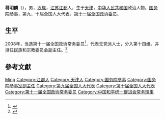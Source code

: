'''蒋明麟'''（{{bd|1942年|1月|}}），男，[[汉族|汉族]]，[[江苏|江苏]][[江都|江都]]人，生于[[天津|天津]]，[[中华人民共和国|中华人民共和国]]政治人物，[[国务院参事|国务院参事]]，第九、十届全国人大代表，[[第十一届全国政协委员|第十一届全国政协委员]]。

== 生平 ==
2008年，当选第十一届全国政协常务委员<ref>{{cite news|title=第十一届全国政协委员名单|url=http://www.indaa.com.cn/zt/2009qglh/zxzs/200903/t20090303_127573.html|accessdate=2013-04-09|newspaper=新华社北京1月25日电 中国人民政治协商会议第十一届全国委员会委员名单(共2237人，2008年1月25日政协第十届全国委员会常务委员会第二十次会议通过)|date=2008年1月25日|deadurl=yes|archiveurl=https://web.archive.org/web/20130928014403/http://www.indaa.com.cn/zt/2009qglh/zxzs/200903/t20090303_127573.html|archivedate=2013年9月28日}}</ref>，代表无党派人士，分入第十四组。并担任民族和宗教委员会副主任。<ref>{{cite news|title=全国政协信息-蒋明麟|url=http://www.cppcc.gov.cn/CMS/wylibary/showJcwyxtInfoWylibary.action?tabJcwyxt.guid=11W0005290&wytype=wjwy|accessdate=2013-04-11|newspaper=全国政协委员会|archive-date=2019-08-26|archive-url=https://web.archive.org/web/20190826043802/http://www.cppcc.gov.cn/CMS/wylibary/showJcwyxtInfoWylibary.action?tabJcwyxt.guid=11W0005290&wytype=wjwy|dead-url=no}}</ref>

== 參考文獻 ==
{{reflist}}

{{中国政治人物小作品}}
{{国务院参事}}
{{Navboxes 
| title  = 蒋明麟在[[中国和平统一促进会|中国和平统一促进会]]的职务
| list1  =
{{中国和平统一促进会第八届理事会}}
}}

{{Authority control}}
{{DEFAULTSORT:Jiang蒋}}
[[Category:蔣姓|Ming]]
[[Category:江都人|Category:江都人]]
[[Category:天津人|Category:天津人]]
[[Category:国务院参事|Category:国务院参事]]
[[Category:国务院参事室副主任|Category:国务院参事室副主任]]
[[Category:第九届全国人大代表|Category:第九届全国人大代表]]
[[Category:第十届全国人大代表|Category:第十届全国人大代表]]
[[Category:第十一届全国政协常务委员|Category:第十一届全国政协常务委员]]
[[Category:中国和平统一促进会常务理事|Category:中国和平统一促进会常务理事]]